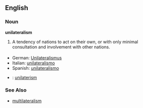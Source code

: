 ==English==

===Noun===
'''unilateralism'''
# A tendency of nations to act on their own, or with only minimal consultation and involvement with other nations.

===={{trans}}====
*German: [[Unilateralismus]]
*Italian: [[unilateralismo]]
*Spanish: [[unilateralismo]]
*{{sv}} : [[unilaterism#Swedish|unilaterism]]

===See Also===
*[[multilateralism]]